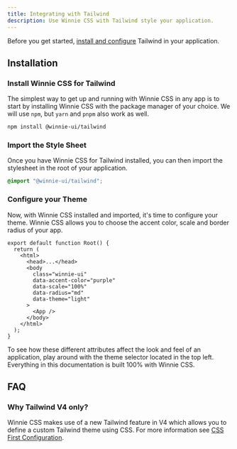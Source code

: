 ```yaml
---
title: Integrating with Tailwind
description: Use Winnie CSS with Tailwind style your application.
---
```



<Aside type="warning"></Aside>

Before you get started, [install and configure](https://tailwindcss.com/docs/installation) Tailwind in your application.

## Installation

### Install Winnie CSS for Tailwind

The simplest way to get up and running with Winnie CSS in any app is to start by installing Winnie CSS with the package manager of your choice. We will use `npm`, but `yarn` and `pnpm` also work as well.

```bash
npm install @winnie-ui/tailwind
```

### Import the Style Sheet

Once you have Winnie CSS for Tailwind installed, you can then import the stylesheet in the root of your application.

```css title="global.css"
@import "@winnie-ui/tailwind";
```

### Configure your Theme

Now, with Winnie CSS installed and imported, it's time to configure your theme. Winnie CSS allows you to choose the accent color, scale and border radius of your app.

```tsx title="root.tsx" {6-10}
export default function Root() {
  return (
    <html>
      <head>...</head>
      <body
        class="winnie-ui"
        data-accent-color="purple"
        data-scale="100%"
        data-radius="md"
        data-theme="light"
      >
        <App />
      </body>
    </html>
  );
}
```

To see how these different attributes affect the look and feel of an application, play around with the theme selector located in the top left. Everything in this documentation is built 100% with Winnie CSS.

## FAQ

### Why Tailwind V4 only?

Winnie CSS makes use of a new Tailwind feature in V4 which allows you to define a custom Tailwind theme using CSS. For more information see [CSS First Configuration](https://tailwindcss.com/blog/tailwindcss-v4-alpha#css-first-configuration).
